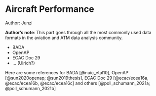 # Aircraft Performance

::: {.callout-tip}
Author: Junzi
:::

::: {.callout-note}
**Author's note**: This part goes through all the most commonly used data formats in the
aviation and ATM data analysis community.

* BADA
* OpenAP
* ECAC Doc 29
* ... (Ulrich?)
:::

Here are some references for BADA [@nuic_etal10], OpenAP [@sun2020openap; @sun2019thesis],
ECAC Doc 29 [@ecac/ecea16a, @ecac/ecea16b, @ecac/ecea16c] and 
others [@poll_schumann_2021a; @poll_schumann_2021b]
